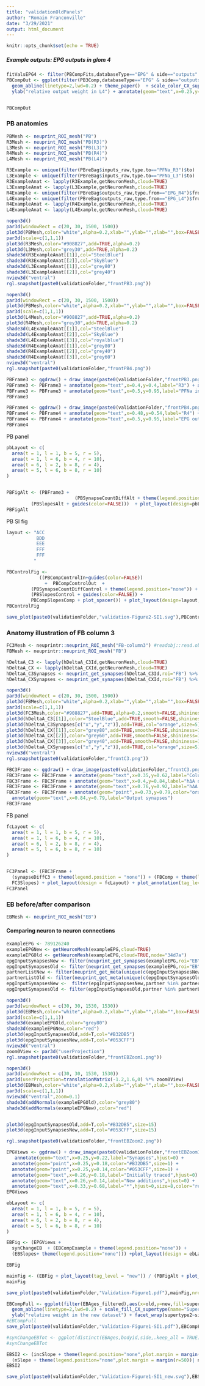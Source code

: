 ```yaml
---
title: "validationOldPanels"
author: "Romain Franconville"
date: "3/29/2021"
output: html_document
---
```


```r
knitr::opts_chunk$set(echo = TRUE)
```

##### Example outputs: EPG outputs in glom 4
```r
fitValsEPG4 <- filter(PBCompFits,databaseType=="EPG" & side=="outputs" & glomerulus ==4)
PBCompOut <- ggplot(filter(PB3Comp,databaseType=="EPG" & side=="outputs"),aes(x=R4,y=L4)) + geom_point(aes(color=supertype2.to)) + geom_smooth(formula=y~x,method="lm",color="grey70",alpha=0.1) + 
  geom_abline(linetype=2,lwd=0.2) + theme_paper()  + scale_color_CX_supertype(name="Supertype") + xlab("relative output weight in R4") + coord_fixed() +
  ylab("relative output weight in L4") + annotate(geom="text",x=0.25,y=0.05,label=paste0("s= ",format(fitValsEPG4$estimate,digits = 3),"\n r\u00b2= ",format(fitValsEPG4$adj.r.squared,digits=3)))


PBCompOut
```

### PB anatomies

```r
PBMesh <- neuprint_ROI_mesh("PB")
R3Mesh <- neuprint_ROI_mesh("PB(R3)")
L3Mesh <- neuprint_ROI_mesh("PB(L3)")
R4Mesh <- neuprint_ROI_mesh("PB(R4)")
L4Mesh <- neuprint_ROI_mesh("PB(L4)")
```

```r
R3Example <- unique(filter(PBreBag$inputs_raw,type.to=="PFNa_R3")$to)
L3Example <- unique(filter(PBreBag$inputs_raw,type.to=="PFNa_L3")$to)
R3ExampleAnat <- lapply(R3Example,getNeuronMesh,cloud=TRUE)
L3ExampleAnat <- lapply(L3Example,getNeuronMesh,cloud=TRUE)
R4Example <- unique(filter(PBreBag$outputs_raw,type.from=="EPG_R4")$from)
L4Example <- unique(filter(PBreBag$outputs_raw,type.from=="EPG_L4")$from)
R4ExampleAnat <- lapply(R4Example,getNeuronMesh,cloud=TRUE)
L4ExampleAnat <- lapply(L4Example,getNeuronMesh,cloud=TRUE)
```


```r
nopen3d()
par3d(windowRect = c(20, 30, 1500, 1500))
plot3d(PBMesh,color="white",alpha=0.2,xlab="",ylab="",zlab="",box=FALSE,axes=FALSE)
par3d(scale=c(1,1,1))
plot3d(R3Mesh,color="#908827",add=TRUE,alpha=0.2)
plot3d(L3Mesh,color="grey30",add=TRUE,alpha=0.2)
shade3d(R3ExampleAnat[[1]],col="SteelBlue")
shade3d(R3ExampleAnat[[2]],col="SkyBlue")
shade3d(L3ExampleAnat[[1]],col="grey80")
shade3d(L3ExampleAnat[[2]],col="grey40")
nview3d("ventral")
rgl.snapshot(paste0(validationFolder,"frontPB3.png"))
```

```r
nopen3d()
par3d(windowRect = c(20, 30, 1500, 1500))
plot3d(PBMesh,color="white",alpha=0.2,xlab="",ylab="",zlab="",box=FALSE,axes=FALSE)
par3d(scale=c(1,1,1))
plot3d(L4Mesh,color="#908827",add=TRUE,alpha=0.2)
plot3d(R4Mesh,color="grey30",add=TRUE,alpha=0.2)
shade3d(L4ExampleAnat[[1]],col="SteelBlue")
shade3d(L4ExampleAnat[[2]],col="SkyBlue")
shade3d(L4ExampleAnat[[3]],col="royalblue")
shade3d(R4ExampleAnat[[1]],col="grey80")
shade3d(R4ExampleAnat[[2]],col="grey40")
shade3d(R4ExampleAnat[[3]],col="grey60")
nview3d("ventral")
rgl.snapshot(paste0(validationFolder,"frontPB4.png"))
```

```r
PBFrame3 <- ggdraw() + draw_image(paste0(validationFolder,"frontPB3.png"),scale=1.4,vjust=0.05,clip="on") + theme_paper_map()  
PBFrame3 <- PBFrame3 + annotate(geom="text",x=0.4,y=0.4,label="R3") + annotate(geom="text",x=0.61,y=0.42,label="L3")
PBFrame3 <- PBFrame3 + annotate(geom="text",x=0.5,y=0.95,label="PFNa inputs in glomeruli 3")
PBFrame3
```

```r
PBFrame4 <- ggdraw() + draw_image(paste0(validationFolder,"frontPB4.png"),scale=1.8,clip="on") + theme_paper_map()
PBFrame4 <- PBFrame4 + annotate(geom="text",x=0.48,y=0.54,label="R4") + annotate(geom="text",x=0.65,y=0.55,label="L4")
PBFrame4 <- PBFrame4 + annotate(geom="text",x=0.5,y=0.95,label="EPG outputs in glomeruli 4")
PBFrame4
```

PB panel
```r
pbLayout <- c(
  area(t = 1, l = 1, b = 5, r = 5),
  area(t = 1, l = 6, b = 4, r = 10),
  area(t = 6, l = 2, b = 8, r = 4),
  area(t = 5, l = 6, b = 8, r = 10)
)


PBFigAlt <- (PBFrame3 + 
                         (PBSynapseCountDiffAlt + theme(legend.position="none")) + (PBCompIn+guides(color=FALSE)) + 
         (PBSlopesAlt + guides(color=FALSE)))  + plot_layout(design=pbLayout,guides="keep") + plot_annotation(tag_levels="i") 
PBFigAlt


```

PB SI fig
```r
layout <- "ACC
           BDD
           EEE
           FFF
           FFF
          "

PBControlFig <- 
            ((PBCompControlIn+guides(color=FALSE))
              +  PBCompControlOut  +
         (PBSynapseCountDiffControl + theme(legend.position="none")) + 
         (PBSlopesControl + guides(color=FALSE)) +
         PBCompSlopesComp + plot_spacer()) + plot_layout(design=layout,guides="keep") + plot_annotation(tag_levels="A",title= "Validation Figure 2 - Figure supplement 1: comparing PB glomeruli at equivalent tracing levels",theme=theme(title=element_text(size=12*1.111111,face="bold")))
PBControlFig 

save_plot(paste0(validationFolder,"validation-Figure2-SI1.svg"),PBControlFig,base_width = 8.5*1.333333,base_height=11*1.333333)
```


### Anatomy illustration of FB column 3
```r
FC3Mesh <- neuprintr::neuprint_ROI_mesh("FB-column3") #readobj::read.obj("~/Dropbox (HHMI)/FIBSEM CX Paper Jan 2020/Figures/validation/FB-column3.obj",convert.rgl = TRUE)[[1]]
FBMesh <- neuprintr::neuprint_ROI_mesh("FB")
```




```r
hDeltaA_C3 <- lapply(hDeltaA_C3Id,getNeuronMesh,cloud=TRUE)
hDeltaA_CX <- lapply(hDeltaA_CXId,getNeuronMesh,cloud=TRUE)
hDeltaA_C3Synapses <- neuprint_get_synapses(hDeltaA_C3Id,roi="FB") %>% filter(prepost==0)
hDeltaA_CXSynapses <- neuprint_get_synapses(hDeltaA_CXId,roi="FB") %>% filter(prepost==0)
```


```r
nopen3d()
par3d(windowRect = c(20, 30, 1500, 1500))
plot3d(FBMesh,color="white",alpha=0.2,xlab="",ylab="",zlab="",box=FALSE,axes=FALSE,smooth=FALSE)
par3d(scale=c(1,1,1))
plot3d(FC3Mesh,color="#908827",add=TRUE,alpha=0.2,smooth=FALSE,shininess=100)
plot3d(hDeltaA_C3[[1]],color="SteelBlue",add=TRUE,smooth=FALSE,shininess=100)
plot3d(hDeltaA_C3Synapses[c("x","y","z")],add=TRUE,col="orange",size=5)
plot3d(hDeltaA_CX[[1]],color="grey80",add=TRUE,smooth=FALSE,shininess=100)
plot3d(hDeltaA_CX[[2]],color="grey60",add=TRUE,smooth=FALSE,shininess=100)
plot3d(hDeltaA_CX[[3]],color="grey40",add=TRUE,smooth=FALSE,shininess=100)
plot3d(hDeltaA_CXSynapses[c("x","y","z")],add=TRUE,col="orange",size=5)
nview3d("ventral")
rgl.snapshot(paste0(validationFolder,"frontC3.png"))
```

```r
FBC3Frame <- ggdraw() + draw_image(paste0(validationFolder,"frontC3.png"),scale=1.55,vjust=0,clip="on") + theme_paper_map()
FBC3Frame <- FBC3Frame + annotate(geom="text",x=0.35,y=0.62,label="Column 3",color="#908827")
FBC3Frame <- FBC3Frame + annotate(geom="text",x=0.4,y=0.84,label="hΔA outputing \n in other columns",color="grey20")
FBC3Frame <- FBC3Frame + annotate(geom="text",x=0.76,y=0.92,label="hΔA outputing \n in column 3",color="SteelBlue")
FBC3Frame <- FBC3Frame + annotate(geom="point",x=0.73,y=0.79,color="orange",size=1) + 
  annotate(geom="text",x=0.84,y=0.79,label="Output synapses")
FBC3Frame
```

FB panel

```r
fcLayout <- c(
  area(t = 1, l = 1, b = 5, r = 5),
  area(t = 1, l = 6, b = 4, r = 10),
  area(t = 6, l = 2, b = 8, r = 4),
  area(t = 5, l = 6, b = 8, r = 10)
)


FC3Panel <- (FBC3Frame + 
  (synapseDiffC3 + theme(legend.position = "none")) + (FBComp + theme(legend.position = "none")) + 
  FC3Slopes) + plot_layout(design = fcLayout) + plot_annotation(tag_levels=c("i"))
FC3Panel
```

### EB before/after comparison
```r
EBMesh <- neuprint_ROI_mesh("EB")
```

#### Comparing neuron to neuron connections
```r
exampleEPG <- 789126240
exampleEPGNew <- getNeuronMesh(exampleEPG,cloud=TRUE)
exampleEPGOld <- getNeuronMesh(exampleEPG,cloud=TRUE,node="34d7a")
epgInputSynapsesNew <- filter(neuprint_get_synapses(exampleEPG,roi="EB",conn=newConnection),prepost==1)# %>% select(x,y,z)
epgInputSynapsesOld <- filter(neuprint_get_synapses(exampleEPG,roi="EB",conn=oldConnection),prepost==1)# %>% select(x,y,z)
partnerListNew <- filter(neuprint_get_meta(unique(c(epgInputSynapsesNew$partner)),all_segments = FALSE,conn=newConnection),status=="Traced")
partnerListOld <- filter(neuprint_get_meta(unique(c(epgInputSynapsesOld$partner)),all_segments = FALSE,conn=oldConnection),status=="Traced")
epgInputSynapsesNew <-  filter(epgInputSynapsesNew,partner %in% partnerListNew$bodyid) %>% select(x,y,z)
epgInputSynapsesOld <- filter(epgInputSynapsesOld,partner %in% partnerListOld$bodyid) %>% select(x,y,z)
```


```r
nopen3d()
par3d(windowRect = c(30, 30, 1530, 1530))
plot3d(EBMesh,color="white",alpha=0.2,xlab="",ylab="",zlab="",box=FALSE,axes=FALSE)
par3d(scale=c(1,1,1))
shade3d(exampleEPGOld,color="grey80")
shade3d(exampleEPGNew,color="red")
plot3d(epgInputSynapsesOld,add=T,col="#B32DB5")
plot3d(epgInputSynapsesNew,add=T,col="#053CFF")
nview3d("ventral")
zoom0View <- par3d("userProjection")
rgl.snapshot(paste0(validationFolder,"frontEBZoom1.png"))
```

```r
nopen3d()
par3d(windowRect = c(30, 30, 1530, 1530))
par3d(userProjection=translationMatrix(-1.2,1.6,0) %*% zoom0View)
plot3d(EBMesh,color="white",alpha=0.2,xlab="",ylab="",zlab="",box=FALSE,axes=FALSE)
par3d(scale=c(1,1,1))
nview3d("ventral",zoom=0.1)
shade3d(addNormals(exampleEPGOld),color="grey80")
shade3d(addNormals(exampleEPGNew),color="red")


plot3d(epgInputSynapsesOld,add=T,col="#B32DB5",size=15)
plot3d(epgInputSynapsesNew,add=T,col="#053CFF",size=15)
```

```r
rgl.snapshot(paste0(validationFolder,"frontEBZoom2.png"))
```

```r
EPGViews <- ggdraw() + draw_image(paste0(validationFolder,"frontEBZoom1.png"),scale=1.6,clip="on") + draw_image(paste0(validationFolder,"frontEBZoom2.png"),scale=0.5,vjust=-0.23,hjust=0.05,clip="on") + theme_paper_map() + 
   annotate(geom="text",x=0.25,y=0.22,label="Synapses",hjust=0) +
  annotate(geom="point",x=0.25,y=0.18,color="#B32DB5",size=1) + 
  annotate(geom="point",x=0.25,y=0.14,color="#053CFF",size=1) +
  annotate(geom="text",x=0.26,y=0.18,label="Initially traced",hjust=0) +
  annotate(geom="text",x=0.26,y=0.14,label="New additions",hjust=0) +
  annotate(geom="text",x=0.33,y=0.68,label="*",hjust=0,size=8,color="red")
EPGViews
```

```r
ebLayout <- c(
  area(t = 1, l = 1, b = 5, r = 5),
  area(t = 1, l = 6, b = 4, r = 10),
  area(t = 6, l = 2, b = 8, r = 4),
  area(t = 5, l = 6, b = 8, r = 10)
)

EBFig <- (EPGViews + 
  synChangeEB  + (EBCompExample + theme(legend.position="none")) +
  (EBSlopes+ theme(legend.position="none"))) +plot_layout(design = ebLayout) #+ plot_annotation(tag_levels=c("A","i"))

EBFig
```

```r
mainFig <- (EBFig + plot_layout(tag_level = "new")) / (PBFigAlt + plot_layout(tag_level = "new"))/(FC3Panel + plot_layout(tag_level="new")) + plot_annotation(tag_levels=c("A","i"),tag_sep = "",title="Validation - Figure 1: tracing effect on connection weights",theme=theme(title=element_text(size=12,face="bold"))) 
mainFig

save_plot(paste0(validationFolder,"Validation-Figure1.pdf"),mainFig,nrow = 4,ncol=2,base_width = 8.5/2,base_height=11/3,device=cairo_pdf)
```

```r
EBCompFull <- ggplot(filter(EBAges_filtered),aes(x=old,y=new,fill=supertype2)) + geom_smooth(formula=y~x,aes(group=bodyid),method="lm",alpha=0.3,color="grey30",size=0.1) + 
  geom_abline(linetype=2,lwd=0.2) + scale_fill_CX_supertype(name="Supertype") + xlab("relative weight in the old dataset") + coord_fixed() +
  ylab("relative weight in the new dataset") + facet_wrap(supertype2~side)+ theme_paper() + ggtitle("Validation figure 1 - figure supplement 1: individual neuron to neuron fits")#+theme(panel.border = element_rect(color = "gray 50", fill = NA))
#EBCompFull
save_plot(paste0(validationFolder,"Validation-Figure1-SI1.pdf"),EBCompFull,nrow = 2,ncol=3,base_width = 8.5/3,device=cairo_pdf)
```

```r
#synChangeEBTot <- ggplot(distinct(EBAges,bodyid,side,.keep_all = TRUE),aes(x=databaseType,y=known_synapses_ratio*100,color=supertype2)) + geom_jitter(width=0.2,size=1) + scale_color_CX_supertype(name="Type") + theme_paper() + facet_grid(.~side,scales="free_x")+ xlab("") + ylab("known synapses change (%)") + theme(axis.text.x = element_text(angle = 90,hjust = 1,vjust=0.5),strip.background = element_rect(color="black"),strip.text = element_text(family="arial",size=6*1.333333)) + geom_hline(yintercept = 10,linetype=2,color="grey") + ggforce::geom_mark_circle(aes(filter = (bodyid == exampleEPG & side =="inputs")),color="black",expand=0.03)
#synChangeEBTot
```

```r
EBSI2 <- (incSlope + theme(legend.position="none",plot.margin = margin(b=50,r=50))+ggtitle("Slope estimates")| incRS+ theme(legend.position="none",plot.margin = margin(b=50))+ggtitle("Adjusted r\u00b2"))/
  (nSlope + theme(legend.position="none",plot.margin = margin(r=50))| nRS) + plot_layout(guides="collect") + plot_annotation(title="Validation Figure 1 - figure supplement 1",theme=theme(title=element_text(size=12,face="bold")))
EBSI2
```

```r
save_plot(paste0(validationFolder,"Validation-Figure1-SI1_new.svg"),EBSI2,base_width = 8.5*1.333333,base_height=6)
```